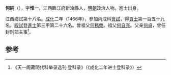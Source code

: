 '''何純'''（{{bd|1434年||？}}），字'''惟一'''，江西臨江府新淦縣人，[[明朝|明朝]]政治人物。進士出身。

江西鄉試第十八名。[[成化|成化]]二年（1466年），參加丙戌科[[會試|會試]]，得[[貢士|貢士]]第一百五十九名。[[殿試|殿試]]登[[進士|進士]]第三甲第二十六名。曾祖父[[何務榮|何務榮]]。祖父[[何自充|何自充]]。父亲[[何貞|何貞]]，曾任封刑部主事<ref>《天一阁藏明代科举录选刊·登科录》（《成化二年进士登科录》）</ref>。

==参考==
{{reflist}}
{{明朝人物小作品}}
{{成化二年丙戌科殿試金榜}}